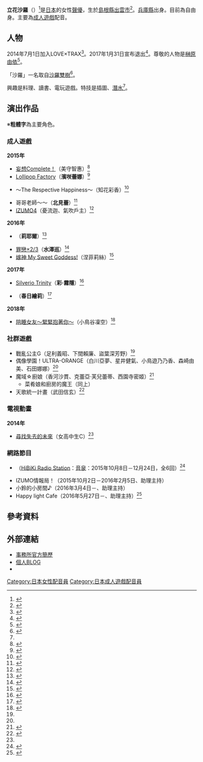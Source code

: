 {{配音員
|姓名 = 立花沙羅
|類型 = 
|圖片 = 
|圖片尺寸 = 
|圖片簡介 = 
|原名 = 
|外文名 = 立花沙羅
|外文 = 日文
|羅馬拼音 =
|英文名 = 
|暱稱 = {{lang|ja|さらっち}}
|其他藝名 = 
|國籍 =
|民族 =
|籍貫 = 
|出生地= {{JPN}}[[島根縣|島根縣]][[出雲市|出雲市]]
|生年= 
|生月= 6
|生日= 1
|歿年= 
|歿月= 
|歿日= 
|逝世日期 = 
|逝世地點 = 
|職業 = 
|三圍 = 
|教育程度 = 
|宗教信仰 =
|配偶 = 
|兒女 = 
|父母 = 
|出身地 = 
|出道作 = 女高中生C（[[尋找失去的未來|尋找失去的未來]]）
|代表作 = 
|活動時期 = 2014年－
|活躍年代 = 
|唱片公司 =
|所屬 = 自由身
|網站 = 
|相關團體 =
|module= {{Japanese|embed=yes|japanese=立花 沙羅|kana=たちばな さら|romaji=Tachibana Sara}}
}}
'''立花沙羅'''（{{bd||6月1日|catIdx=Tachibana Sara}}）<ref name="profile">{{Cite web|url=http://love-trax.com/talent_artist/sara_tachibana/|title=立花沙羅のプロフィール|publisher=LOVE×TRAX|accessdate=2017-01-16|deadurl=yes|archiveurl=https://web.archive.org/web/20161027164122/http://love-trax.com/talent_artist/sara_tachibana/|archivedate=2016-10-27}}</ref>是[[日本|日本]]的女性[[聲優|聲優]]，生於[[島根縣|島根縣]][[出雲市|出雲市]]<ref>{{Cite web|date=|url=https://twitter.com/Sara_Tachibana1/status/682085970842263552|title=立花沙羅2015年12月30日ツイート|publisher=|accessdate=2016-03-22}}</ref>。[[兵庫縣|兵庫縣]]出身。目前為自由身。主要為[[成人遊戲|成人遊戲]]配音。

== 人物 ==
2014年7月1日加入LOVE×TRAX<ref>{{Cite web|date=|url=http://lovetrax.blog7.fc2.com/blog-entry-1019.html|title=LOVE×TRAX Office Blog 2014年7月1日|publisher=|accessdate=2016-03-22}}</ref>。2017年1月31日宣布退出<ref>{{Cite web|date=|url=http://ameblo.jp/sara-sakuracat/entry-12243226585.html|title=『大切なお知らせ』|publisher=|accessdate=2017-01-31}}</ref>。尊敬的人物是[[榊原由依|榊原由依]]<ref>{{Cite web|date=|url=http://profile.ameba.jp/sara-sakuracat/|title=立花沙羅オフィシャルブログ さらサラ日記 プロフィール|publisher=|accessdate=2016-03-22}}{{Dead link|date=2018年7月 |bot=InternetArchiveBot |fix-attempted=yes }}</ref>。

「沙羅」一名取自[[娑羅樹|沙羅雙樹]]<ref>{{Cite web|date=|url=https://twitter.com/Sara_Tachibana1/status/683509720615763969|title=立花沙羅2016年1月3日ツイート|publisher=|accessdate=2016-03-22}}</ref>。

興趣是料理、讀書、電玩遊戲。特技是插圖、[[潛水|潛水]]<ref name="profile"/>。

== 演出作品 ==
※'''粗體字'''為主要角色。
=== 成人遊戲 ===
'''2015年'''
* [[妄想Complete！|妄想Complete！]]（美守智惠）<ref>{{Cite web|date=|url=http://insync-soft.com/m-com/pg59.html|title=妄想コンプリート！ 公式サイト|publisher=|accessdate=2016-03-22|deadurl=yes|archiveurl=https://web.archive.org/web/20160318105355/http://insync-soft.com/m-com/pg59.html|archivedate=2016-03-18}}</ref>
* [[Lollipop_Factory|Lollipop Factory]]（'''濱咲蕾娜'''）<ref>{{Cite web|date=|url=http://glace.me/galette/products/factory/characters/03/|title=ロリポップファクトリー 公式サイト|publisher=|accessdate=2016-03-22}}</ref>
* {{lang|ja|キミのとなりで恋してる!}} 〜The Respective Happiness〜（知花彩香）<ref>{{Cite web|date=|url=http://www.h-comb.biz/new_title/13_fd/character/chara_4.html|title=キミのとなりで恋してる！ 〜The Respective Happiness〜 公式サイト|publisher=|accessdate=2016-03-22}}</ref>
* 哥哥老師〜{{lang|ja|秘密の授業を希望します!}}〜（'''北見蕾'''）<ref>{{Cite web|date=|url=http://glace.me/galette/products/teacher/character_tsubomi.html|title=お兄ちゃんティーチャー 公式サイト|publisher=|accessdate=2016-03-22}}</ref>
* [[IZUMO4|IZUMO4]]（憂流迦、氣吹戶主）<ref>{{Cite web|date=|url=http://www.studio-ego.jp/game/izumo4/character.html|title=IZUMO4 公式サイト|publisher=|accessdate=2016-03-22}}</ref>
'''2016年'''
* {{lang|ja|がちゃがちゃ娘。BLUE}}（'''莉耶爾'''）<ref>{{Cite web|date=|url=http://labitsoft.com/contents/gacha-blue/character/|title=がちゃがちゃ娘。BLUE 公式サイト|publisher=|accessdate=2016-03-22|deadurl=yes|archiveurl=https://web.archive.org/web/20160330230548/http://labitsoft.com/contents/gacha-blue/character/|archivedate=2016-03-30}}</ref>
* [[罪戀×2/3|罪戀×2/3]]（'''水澤巡'''）<ref>{{Cite web|date=|url=http://www.campus.gr.jp/product/tsumikoi/char.html|title=恋罪×2/3 公式サイト|publisher=|accessdate=2016-04-22}}</ref>
* [[嫁神_My_Sweet_Goddess!|嫁神 My Sweet Goddess!]]（涅菲莉絲）<ref>{{Cite web|date=|url=http://www.alcot.biz/product/yomegami/chara_nephilis.html|title=よめがみ My Sweet Goddess! 公式サイト|publisher=|accessdate=2016-09-11}}</ref>
'''2017年'''
* [[Silverio_Trinity|Silverio Trinity]]（'''彩·霧隱'''）<ref>{{Cite web|date=|url=http://www.light.gr.jp/light/products/trinity/character/c03.html|title=彩·霧隱|publisher=Silverio Trinity官網|accessdate=2016-07-13}}</ref>
* {{lang|ja|セルフレ}}（'''春日繪莉'''）<ref>{{Cite web|date=|url=http://www.hexenhaus-soft.jp/products/selfre/char/ch004.html|title=セルフレ 公式サイト|publisher=|accessdate=2016-12-10}}</ref>
'''2018年'''
* [[陪睡女友～緊緊抱著你～|陪睡女友～緊緊抱著你～]]（小鳥谷凜空）<ref>{{Cite web|url=http://products.web-giga.com/soikano/character05.html|title=小鳥谷凜空|publisher=陪睡女友～緊緊抱著你～官網|accessdate=2018-05-23}}</ref>

=== 社群遊戲 ===
* 戰亂公主G（足利義昭、下間賴廉、盜葉深芳野）<ref name="profile"/>
* 偶像學園！ULTRA-ORANGE（白川亞夢、星井健氣、小鳥遊乃乃香、森崎由美、石田娜娜）<ref name="profile"/>
* 魔域☆廚娘（香河沙貫、克蕾亞·芙兒蕾蒂、西園寺密姬）<ref>{{Cite web|date=|url=https://twitter.com/DK_staff|title=デモンズ★キッチン公式ツイッター キャラクター紹介|publisher=|accessdate=2016-08-02}}</ref>
** 菜肴娘和廚房的魔王（同上）
* 天歌統一計畫（武田信玄）<ref>{{Cite web|date=|url=http://www.famitsu.com/news/201609/15115861.html|title=ファミ通.com「戦国×アイドル!? 『天歌統一ぷろじぇくと』2017年2月にリリース【TGS 2016】」|publisher=|accessdate=2016-09-15}}</ref>

=== 電視動畫 ===
'''2014年'''
* [[尋找失去的未來|尋找失去的未來]]（女高中生C）<ref name="profile"/>

=== 網路節目 ===
* {{lang|ja|あるらじ！ 出張版 とな恋さらさらラジオ}}（[[HiBiKi_Radio_Station|HiBiKi Radio Station]]：[[音泉|音泉]]：2015年10月8日－12月24日，全6回）<ref>{{Cite web|date=|url=http://www.h-comb.biz/new_title/13_fd/radio/index.html|title=ALcotハニカム とな恋さらさらラジオ特設ページ|publisher=|accessdate=2016-03-22}}</ref>
* IZUMO情報局！（2015年10月2日－2016年2月5日、助理主持）
* 小鈴的小房間♪（2016年3月4日－、助理主持）
* Happy light Cafe（2016年5月27日－、助理主持）<ref>{{Cite web|date=|url=http://ameblo.jp/sara-sakuracat/entry-12160209013.html?frm_id=v.mypage-checklist--article--blog----sara-sakuracat_12160209013|title=さらサラ日記 2016年5月14日エントリー|publisher=|accessdate=2016-05-14}}</ref>

== 參考資料 ==
{{Reflist|2}}

== 外部連結 ==
* [https://web.archive.org/web/20161027164122/http://love-trax.com/talent_artist/sara_tachibana/ 事務所官方簡歷]{{ja icon}}
* [http://ameblo.jp/sara-sakuracat 個人BLOG]{{ja icon}}
* {{Twitter|Sara_Tachibana1}}{{ja icon}}

{{DEFAULTSORT:Tachibana Sara}}
[[Category:日本女性配音員|Category:日本女性配音員]]
[[Category:日本成人遊戲配音員|Category:日本成人遊戲配音員]]